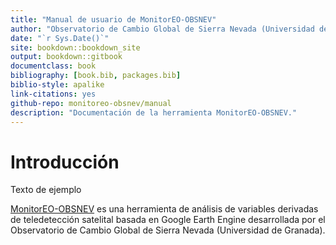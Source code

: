 ```yaml
--- 
title: "Manual de usuario de MonitorEO-OBSNEV"
author: "Observatorio de Cambio Global de Sierra Nevada (Universidad de Granada)"
date: "`r Sys.Date()`"
site: bookdown::bookdown_site
output: bookdown::gitbook
documentclass: book
bibliography: [book.bib, packages.bib]
biblio-style: apalike
link-citations: yes
github-repo: monitoreo-obsnev/manual
description: "Documentación de la herramienta MonitorEO-OBSNEV."
---
```


# Introducción {#intro}

Texto de ejemplo

[MonitorEO-OBSNEV](https://sl.ugr.es/monitoreoobsnev){target="_blank"} es una herramienta de análisis de variables derivadas de teledetección satelital basada en Google Earth Engine desarrollada por el Observatorio de Cambio Global de Sierra Nevada (Universidad de Granada).
